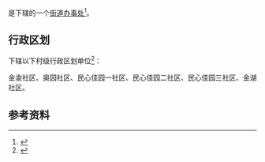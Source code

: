 {{中国乡级行政区|50/01/12/021/000}}

'''{{PAGENAMEBASE}}'''是{{PRC admin/fullname|50/01/12/021/000|3}}下辖的一个[[街道办事处|街道办事处]]<ref>{{PRC admin/ref sgc|{{PRC admin/parent|50/01/12/021/000}}}}</ref>。

== 行政区划 ==
{{PAGENAMEBASE}}下辖以下村级行政区划单位<ref>{{PRC admin/ref sgc|50/01/12/021/000}}</ref>：

金渝社区、奥园社区、民心佳园一社区、民心佳园二社区、民心佳园三社区、金湖社区。

== 参考资料 ==
{{reflist}}

{{重庆行政区划小作品}}
{{PRC admin/navcat|50/01/12/021/000}}